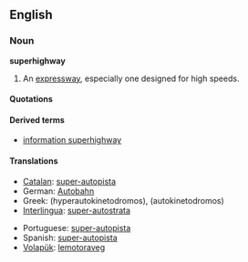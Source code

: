 ==English==

===Noun===
'''superhighway'''

# An [[expressway]], especially one designed for high speeds.

====Quotations====
{{seeCites}}

====Derived terms====
*[[information superhighway]]

====Translations====
{{top}}
*[[Catalan]]: [[super-autopista]]
*German: [[Autobahn]]
*Greek: (hyperautokinetodromos), (autokinetodromos)
*[[Interlingua]]: [[super-autostrata]]
{{mid}}
*Portuguese: [[super-autopista]]
*Spanish: [[super-autopista]]
*[[Volapük]]: [[lemotoraveg]]
{{bottom}}